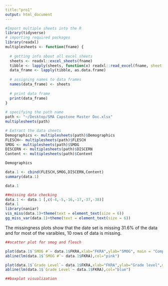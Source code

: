 ```yaml
---
title:"pro1"
output: html_document
---
```


```r
#Import multiple sheets into the R
library(tidyverse)
# importing required packages
library(readxl)    
multiplesheets <- function(fname) {
   
  # getting info about all excel sheets
  sheets <- readxl::excel_sheets(fname)
  tibble <- lapply(sheets, function(x) readxl::read_excel(fname, sheet = x))
  data_frame <- lapply(tibble, as.data.frame)
    
  # assigning names to data frames
  names(data_frame) <- sheets
    
  # print data frame
  print(data_frame)
}
  
# specifying the path name
path <- "~/Desktop/SMA Capstone Master Doc.xlsx"
multiplesheets(path)

# Extract the data sheets
Demographics <- multiplesheets(path)$Demographics
FLESCH<- multiplesheets(path)$FLESCH
SMOG <- multiplesheets(path)$SMOG
DISCERN <- multiplesheets(path)$DISCERN
Content <- multiplesheets(path)$Content

Demographics

```

```r
data.1 <- cbind(FLESCH,SMOG,DISCERN,Content)
summary(data.1)

data.1

```


```r
##missing data checking
data.1 <- data.1 [,c(-4,-5,-16,-17,-37,-38)]
data.1
library(naniar)
vis_miss(data.1)+theme(text = element_text(size = 6))    
gg_miss_var(data.1)+theme(text = element_text(size = 6))         
```
The missingness plots show that the date set is missing 31.6% of the data and for most of the varaibles, 10 rows of data is missing.

```r
##scatter plot for smog and flesch

plot(data.1$`SMOG #`~ data.1$FKRA,xlab="FKRA",ylab="SMOG", main = "Comparison of SMOG and FLESCH",col='pink')
abline(lm(data.1$`SMOG #`~ data.1$FKRA),col="pink")

plot(data.1$`Grade Level`~ data.1$FKRA,xlab="FKRA",ylab="Grade level",main = "Comparison of SMOG and FLESCH",col='blue')
abline(lm(data.1$`Grade Level`~ data.1$FKRA),col="blue")

```

```r
##boxplot visualization


```


